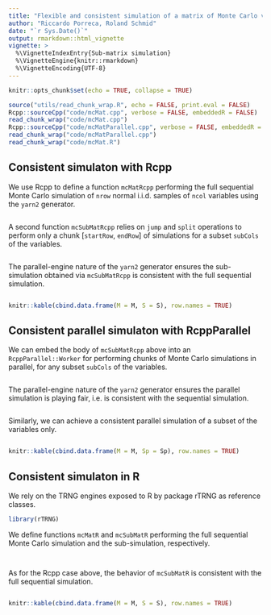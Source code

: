 ```yaml
---
title: "Flexible and consistent simulation of a matrix of Monte Carlo variates"
author: "Riccardo Porreca, Roland Schmid"
date: "`r Sys.Date()`"
output: rmarkdown::html_vignette
vignette: >
  %\VignetteIndexEntry{Sub-matrix simulation}
  %\VignetteEngine{knitr::rmarkdown}
  %\VignetteEncoding{UTF-8}
---
```



```r
knitr::opts_chunk$set(echo = TRUE, collapse = TRUE)
```

```r
source("utils/read_chunk_wrap.R", echo = FALSE, print.eval = FALSE)
Rcpp::sourceCpp("code/mcMat.cpp", verbose = FALSE, embeddedR = FALSE)
read_chunk_wrap("code/mcMat.cpp")
Rcpp::sourceCpp("code/mcMatParallel.cpp", verbose = FALSE, embeddedR = FALSE)
read_chunk_wrap("code/mcMatParallel.cpp")
read_chunk_wrap("code/mcMat.R")
```

## Consistent simulaton with Rcpp

We use Rcpp to define a function `mcMatRcpp` performing the full sequential Monte Carlo simulation of `nrow` normal i.i.d. samples of `ncol` variables using the `yarn2` generator.
```Rcpp
```
A second function `mcSubMatRcpp` relies on `jump` and `split` operations to perform only a chunk [`startRow`, `endRow`] of simulations for a subset `subCols` of the variables.
```Rcpp
```
The parallel-engine nature of the `yarn2` generator ensures the sub-simulation obtained via `mcSubMatRcpp` is consistent with the full sequential simulation.
```r
```
```r
knitr::kable(cbind.data.frame(M = M, S = S), row.names = TRUE)
```


## Consistent parallel simulaton with RcppParallel

We can embed the body of `mcSubMatRcpp` above into an `RcppParallel::Worker` for performing chunks of Monte Carlo simulations in parallel, for any subset `subCols` of the variables.
```Rcpp
```
The parallel-engine nature of the `yarn2` generator ensures the parallel simulation is playing fair, i.e. is consistent with the sequential simulation.
```r
```
Similarly, we can achieve a consistent parallel simulation of a subset of the variables only.
```r
```
```r
knitr::kable(cbind.data.frame(M = M, Sp = Sp), row.names = TRUE)
```


## Consistent simulaton in R

We rely on the TRNG engines exposed to R by package rTRNG as reference classes.
```r
library(rTRNG)
```
We define functions `mcMatR` and `mcSubMatR` performing the full sequential Monte Carlo simulation and the sub-simulation, respectively.
```r
```
```r
```
As for the Rcpp case above, the behavior of `mcSubMatR` is consistent with the full sequential simulation.
```r
```
```r
knitr::kable(cbind.data.frame(M = M, S = S), row.names = TRUE)
```
